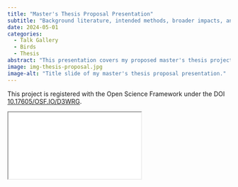 ```yaml
---
title: "Master's Thesis Proposal Presentation"
subtitle: "Background literature, intended methods, broader impacts, and timeline."
date: 2024-05-01
categories:
  - Talk Gallery
  - Birds
  - Thesis
abstract: "This presentation covers my proposed master's thesis project, including the background literature, intended methods, broader impacts, and timeline of this work. The full project details are located [here](../../research/dynamics-of-climate-driven-vegetation-phenology-and-associated-avian-response-across-the-chf/)."
image: img-thesis-proposal.jpg
image-alt: "Title slide of my master's thesis proposal presentation."
---
```


This project is registered with the Open Science Framework under the DOI [10.17605/OSF.IO/D3WRG](https://osf.io/d3wrg/).

<iframe class="slide-deck" src="slides-thesis-proposal.html"></iframe>
